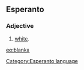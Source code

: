 ==Esperanto==
===Adjective===
# [[white]].

[[eo:blanka]]
[[Category:Esperanto language]]
{{Universala Vortaro}}